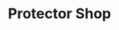 ---
slug: protector-shop
link: /projects/protector-shop/
category: 'projects'
title: Protector Shop
publicData: Sep 11th 2020
pagesCount: 1
pages: 
    - page:
        - image: ../../assets/images/projects/project-500-protector-shop/protector-shop-0.png
        - title: Protector Shop
sortIdx: 500
---